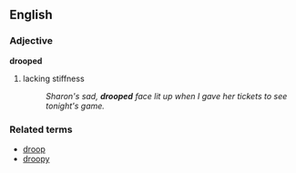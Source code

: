 ==English==
=== Adjective ===
'''drooped'''
#lacking stiffness
#:''Sharon's sad, '''drooped''' face lit up when I gave her tickets to see tonight's game.''

=== Related terms ===
*[[droop]]
*[[droopy]]